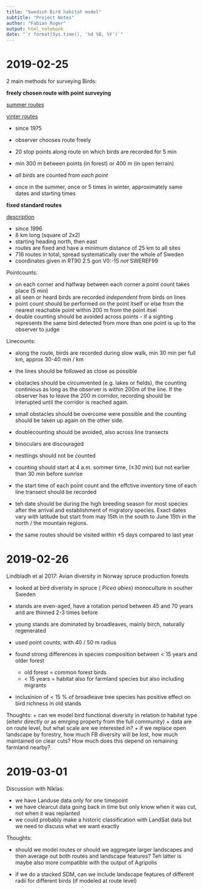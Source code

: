 ```yaml
---
title: "Swedish Bird habitat model"
subtitle: "Project Notes"
author: "Fabian Roger"
output: html_notebook
date: "`r format(Sys.time(), '%d %B, %Y')`"
---
```


# 2019-02-25

2 main methods for surveying Birds:

**freely chosen route with point surveying**

[summer routes](http://www.fageltaxering.lu.se/inventera/metoder/punktrutter/metodik-sommarpunktrutter)

[vinter routes](http://www.fageltaxering.lu.se/inventera/metoder/punktrutter/metodik-vinterpunktrutter)

+ since 1975
+ observer chooses route freely
+ 20 stop points along route on which birds are recorded for 5 min
+ min 300 m between points (in forest) or 400 m (in open terrain)
+ _all birds_ are counted from _each point_

+ once in the summer, once or 5 times in winter, approximately same dates and starting times

**fixed standard routes**

[description](http://www.fageltaxering.lu.se/inventera/metoder/standardrutter/metodik-standardrutter)

+ since 1996
+ 8 km long (square of 2x2)
+ starting heading north, then east
+ routes are fixed and have a minimum distance of 25 km to all sites
+ 716 routes in total, spread systematically over the whole of Sweden
+ coordinates given in RT90 2.5 gon V0:-15 _not_ SWEREF99


Pointcounts:

+ on each corner and halfway between each corner a point count takes place (5 min)
+ all seen or heard birds are recorded _independent_ from birds on lines
+ point count should be performed on the point itself or else from the nearest reachable point within 200 m from the point itsel
+ double counting should be avoided across points - if a sighting represents the same bird detected from more than one point is up to the observer to judge

Linecounts:

+ along the route, birds are recorded during slow walk, min 30 min per full km, approx 30-40 min / km
+ the lines should be followed as close as possible
+ obstacles should be circumvented (e.g. lakes or fields), the counting continious as long as the observer is within 200m of the line. If the observer has to leave the 200 m corridor, recording should be interupted until the corridor is reached again.
+ small obstacles should be overcome were possible and the counting should be taken up again on the other side. 
+ doublecounting should be avoided, also across line transects
+ binoculars are discouraged

+ nestlings should not be counted
+ counting should start at 4 a.m. sommer time, (±30 min) but not earlier than 30 min before sunrise
+ the start time of each point count and the effctive inventory time of each line transect should be recorded
+ teh date should be during the high breeding season for most species after the arrival and establishment of migratory species. Exact dates vary with latitude but start from may 15th in the south to June 15th in the north / the mountain regions. 
+ the same routes should be visited within ±5 days compared to last year

# 2019-02-26

Lindbladh et al 2017: Avian diversity in Norway spruce production forests


+ looked at bird diveristy in spruce ( _Picea abies_) monoculture in souther Sweden
+ stands are even-aged, have a rotation period between 45 and 70 years and are thinned 2-3 times before
+ young stands are dominated by broadleaves, mainly birch, naturally regenerated
+ used point counts, with 40 / 50 m radius

+ found strong differences in species composition between < 15 years and older forest
    + old forest = common forest birds
    + < 15 years =  habitat also for farmland species but also including migrants
+ inclusinion of < 15 % of broadleave tree species has positive effect on bird richness in old stands


Thoughts: 
 + can we model bird functional diversity in relation to habitat type (eitehr directly or as emrging property from the full community)
 + data are on route level, but what scale are we interested in? 
 + if we replace open landscape by forestry, how much FB diversity will be lost, how much maintained on clear cuts? How much does this depend on remaining farmland nearby?


# 2019-03-01

Discussion with Niklas:

+ we have Landuse data only for one timepoint
+ we have clearcut data going back in time but only know when it was cut, not when it was replanted
+ we could probably make a historic classification with LandSat data but we need to discuss what we want exactly

Thoughts:

+ should we model routes or should we aggregate larger landscapes and then average out both routes and landscape features? Teh latter is maybe also more compatible with the output of Agripolis

+ if we do a stacked SDM, can we include landscape features of different radii for different birds (if modeled at route level)







